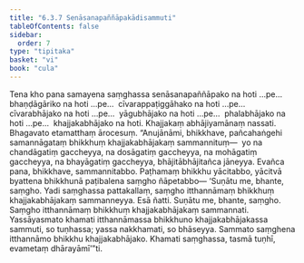 ```yaml
---
title: "6.3.7 Senāsanapaññāpakādisammuti"
tableOfContents: false
sidebar:
  order: 7
type: "tipitaka"
basket: "vi"
book: "cula"
---
```



<DynamicBreadcrumb />

<Division number="327" book="cula" bookNo="4" page="330">

<Paragraph number="1436" book="cula">
Tena kho pana samayena saṃghassa senāsanapaññāpako na hoti …pe…  bhaṇḍāgāriko na hoti …pe…  cīvarappaṭiggāhako na hoti …pe…  cīvarabhājako na hoti …pe…  yāgubhājako na hoti …pe…  phalabhājako na hoti …pe…  khajjakabhājako na hoti. Khajjakaṃ abhājiyamānaṃ nassati. Bhagavato etamatthaṃ ārocesuṃ. “Anujānāmi, bhikkhave, pañcahaṅgehi samannāgataṃ bhikkhuṃ khajjakabhājakaṃ sammannituṃ—  yo na chandāgatiṃ gaccheyya, na dosāgatiṃ gaccheyya, na mohāgatiṃ gaccheyya, na bhayāgatiṃ gaccheyya, bhājitābhājitañca jāneyya. Evañca pana, bhikkhave, sammannitabbo. Paṭhamaṃ bhikkhu yācitabbo, yācitvā byattena bhikkhunā paṭibalena saṃgho ñāpetabbo—
</Paragraph>

<Paragraph number="1437" book="cula">
‘Suṇātu me, bhante, saṃgho. Yadi saṃghassa pattakallaṃ, saṃgho itthannāmaṃ bhikkhuṃ khajjakabhājakaṃ sammanneyya. Esā ñatti.
</Paragraph>

<Paragraph number="1438" book="cula">
Suṇātu me, bhante, saṃgho. Saṃgho itthannāmaṃ bhikkhuṃ khajjakabhājakaṃ sammannati. Yassāyasmato khamati itthannāmassa bhikkhuno khajjakabhājakassa sammuti, so tuṇhassa; yassa nakkhamati, so bhāseyya.
</Paragraph>

<Paragraph number="1439" book="cula">
Sammato saṃghena itthannāmo bhikkhu khajjakabhājako. Khamati saṃghassa, tasmā tuṇhī, evametaṃ dhārayāmī’”ti.
</Paragraph>
</Division>